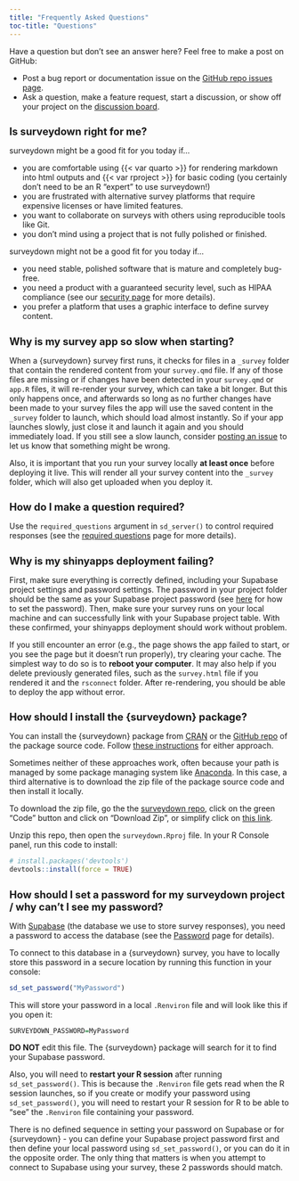 ```yaml
---
title: "Frequently Asked Questions"
toc-title: "Questions"
---
```


<style>
h2 {
  font-size: 1.3em; 
}
</style>

::: {.callout-note}

Have a question but don't see an answer here? Feel free to make a post on GitHub:

- Post a bug report or documentation issue on the [GitHub repo issues page](https://github.com/surveydown-dev/surveydown/issues).
- Ask a question, make a feature request, start a discussion, or show off your project on the [discussion board](https://github.com/orgs/surveydown-dev/discussions).

:::

## Is surveydown right for me?

surveydown might be a good fit for you today if…

- you are comfortable using {{< var quarto >}} for rendering markdown into html outputs and {{< var rproject >}} for basic coding (you certainly don't need to be an R "expert" to use surveydown!)
- you are frustrated with alternative survey platforms that require expensive licenses or have limited features. 
- you want to collaborate on surveys with others using reproducible tools like Git.
- you don't mind using a project that is not fully polished or finished.

surveydown might not be a good fit for you today if…

- you need stable, polished software that is mature and completely bug-free.
- you need a product with a guaranteed security level, such as HIPAA compliance (see our [security page](security.qmd) for more details).
- you prefer a platform that uses a graphic interface to define survey content.

## Why is my survey app so slow when starting?

When a {surveydown} survey first runs, it checks for files in a `_survey` folder that contain the rendered content from your `survey.qmd` file. If any of those files are missing or if changes have been detected in your `survey.qmd` or `app.R` files, it will re-render your survey, which can take a bit longer. But this only happens once, and afterwards so long as no further changes have been made to your survey files the app will use the saved content in the `_survey` folder to launch, which should load almost instantly. So if your app launches slowly, just close it and launch it again and you should immediately load. If you still see a slow launch, consider [posting an issue](https://github.com/surveydown-dev/surveydown/issues) to let us know that something might be wrong. 

Also, it is important that you run your survey locally **at least once** before deploying it live. This will render all your survey content into the `_survey` folder, which will also get uploaded when you deploy it.

## How do I make a question required?

Use the `required_questions` argument in `sd_server()` to control required responses (see the [required questions](server-options.qmd#required-questions) page for more details).

## Why is my shinyapps deployment failing?

First, make sure everything is correctly defined, including your Supabase project settings and password settings. The password in your project folder should be the same as your Supabase project password (see [here](password.qmd) for how to set the password). Then, make sure your survey runs on your local machine and can successfully link with your Supabase project table. With these confirmed, your shinyapps deployment should work without problem.

If you still encounter an error (e.g., the page shows the app failed to start, or you see the page but it doesn't run properly), try clearing your cache. The simplest way to do so is to **reboot your computer**. It may also help if you delete previously generated files, such as the `survey.html` file if you rendered it and the `rsconnect` folder. After re-rendering, you should be able to deploy the app without error.

## How should I install the {surveydown} package?

You can install the {surveydown} package from [CRAN](https://cran.r-project.org/web/packages/surveydown/index.html) or the [GitHub repo](https://github.com/surveydown-dev/surveydown/) of the package source code. Follow [these instructions](installation.qmd#install-the-surveydown-r-package) for either approach.

Sometimes neither of these approaches work, often because your path is managed by some package managing system like [Anaconda](https://www.anaconda.com). In this case, a third alternative is to download the zip file of the package source code and then install it locally.

To download the zip file, go the the [surveydown repo](https://github.com/surveydown-dev/surveydown), click on the green "Code" button and click on "Download Zip", or simplify click on [this link](https://github.com/surveydown-dev/surveydown/archive/refs/heads/main.zip).

Unzip this repo, then open the `surveydown.Rproj` file. In your R Console panel, run this code to install:

```r
# install.packages('devtools') 
devtools::install(force = TRUE)
```

## How should I set a password for my surveydown project / why can't I see my password?

With [Supabase](https://supabase.com) (the database we use to store survey responses), you need a password to access the database (see the [Password](password.qmd) page for details). 

To connect to this database in a {surveydown} survey, you have to locally store this password in a secure location by running this function in your console:

```r
sd_set_password("MyPassword")
```

This will store your password in a local `.Renviron` file and will look like this if you open it:

```r
SURVEYDOWN_PASSWORD=MyPassword
```

::: {.callout-warning}

**DO NOT** edit this file. The {surveydown} package will search for it to find your Supabase password.

:::

Also, you will need to **restart your R session** after running `sd_set_password()`. This is because the `.Renviron` file gets read when the R session launches, so if you create or modify your password using `sd_set_password()`, you will need to restart your R session for R to be able to "see" the `.Renviron` file containing your password.

There is no defined sequence in setting your password on Supabase or for {surveydown} - you can define your Supabase project password first and then define your local password using `sd_set_password()`, or you can do it in the opposite order. The only thing that matters is when you attempt to connect to Supabase using your survey, these 2 passwords should match.
